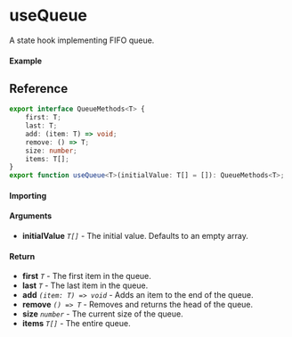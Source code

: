 # useQueue

A state hook implementing FIFO queue.

#### Example

## Reference

```ts
export interface QueueMethods<T> {
	first: T;
	last: T;
	add: (item: T) => void;
	remove: () => T;
	size: number;
	items: T[];
}
export function useQueue<T>(initialValue: T[] = []): QueueMethods<T>;
```

#### Importing

#### Arguments

- **initialValue** _`T[]`_ - The initial value. Defaults to an empty array.

#### Return

- **first** _`T`_ - The first item in the queue.
- **last** _`T`_ - The last item in the queue.
- **add** _`(item: T) => void`_ - Adds an item to the end of the queue.
- **remove** _`() => T`_ - Removes and returns the head of the queue.
- **size** _`number`_ - The current size of the queue.
- **items** _`T[]`_ - The entire queue.
